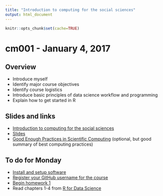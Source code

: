 ```yaml
---
title: "Introduction to computing for the social sciences"
output: html_document
---
```


```r
knitr::opts_chunk$set(cache=TRUE)
```

# cm001 - January 4, 2017

## Overview

* Introduce myself
* Identify major course objectives
* Identify course logistics
* Introduce basic principles of data science workflow and programming
* Explain how to get started in R

## Slides and links

* [Introduction to computing for the social sciences](block001_intro.html)
* [Slides](extras/cm001_slides.html)
* [Good Enough Practices in Scientific Computing](http://arxiv.org/abs/1609.00037) (optional, but good summary of best computing practices)

## To do for Monday

* [Install and setup software](setup00.html)
* [Register your GitHub username for the course](https://goo.gl/forms/GXNff5I5mG6pUppE2)
* [Begin homework 1](hw01_edit-README.html)
* Read chapters 1-4 from [R for Data Science](http://r4ds.had.co.nz/)

